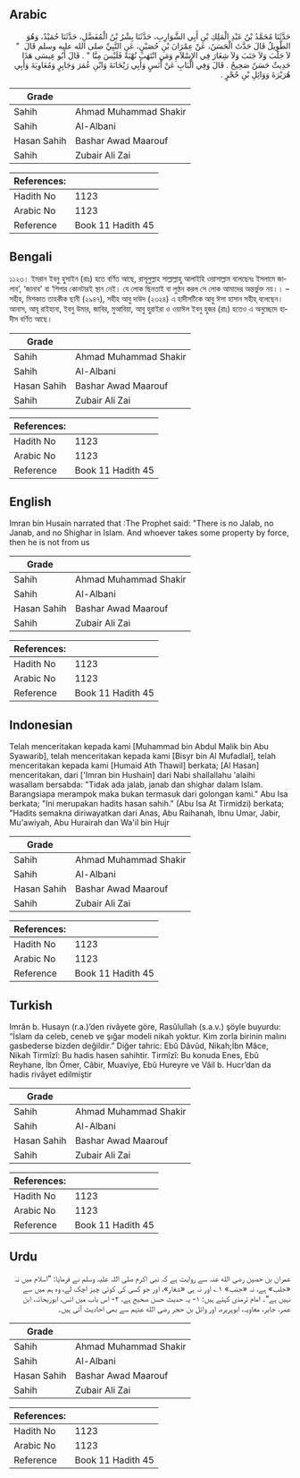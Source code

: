## Arabic


<div dir="rtl" lang="ar" style={{fontSize:'larger',backgroundColor:'#f8f9fa',padding:20}}>
حَدَّثَنَا مُحَمَّدُ بْنُ عَبْدِ الْمَلِكِ بْنِ أَبِي الشَّوَارِبِ، حَدَّثَنَا بِشْرُ بْنُ الْمُفَضَّلِ، حَدَّثَنَا حُمَيْدٌ، وَهُوَ الطَّوِيلُ قَالَ حَدَّثَ الْحَسَنُ، عَنْ عِمْرَانَ بْنِ حُصَيْنٍ، عَنِ النَّبِيِّ صلى الله عليه وسلم قَالَ ‏ "‏ لاَ جَلَبَ وَلاَ جَنَبَ وَلاَ شِغَارَ فِي الإِسْلاَمِ وَمَنِ انْتَهَبَ نُهْبَةً فَلَيْسَ مِنَّا ‏"‏ ‏.‏ قَالَ أَبُو عِيسَى هَذَا حَدِيثٌ حَسَنٌ صَحِيحٌ ‏.‏ قَالَ وَفِي الْبَابِ عَنْ أَنَسٍ وَأَبِي رَيْحَانَةَ وَابْنِ عُمَرَ وَجَابِرٍ وَمُعَاوِيَةَ وَأَبِي هُرَيْرَةَ وَوَائِلِ بْنِ حُجْرٍ ‏.‏
</div>
<div style={{backgroundColor:'#f8f9fa',padding:20, marginBottom: 10}}><table> <thead> <tr> <th>Grade</th> <th></th> </tr> </thead> <tbody> <tr><td>Sahih</td><td>Ahmad Muhammad Shakir</td></tr><tr><td>Sahih</td><td>Al-Albani</td></tr><tr><td>Hasan Sahih</td><td>Bashar Awad Maarouf</td></tr><tr><td>Sahih</td><td>Zubair Ali Zai</td></tr></tbody></table><table> <thead> <tr> <th>References:</th> <th></th> </tr> </thead> <tbody><tr><td>Hadith No</td><td>1123</td></tr><tr><td>Arabic No</td><td>1123</td></tr><tr><td>Reference</td><td>Book 11 Hadith 45</td></tr></tbody></table></div>

## Bengali


<div dir="ltr" lang="bn" style={{fontSize:'larger',backgroundColor:'#f8f9fa',padding:20}}>
১১২৩। ইমরান ইবনু হুসাইন (রাঃ) হতে বর্ণিত আছে, রাসূলুল্লাহ সাল্লাল্লাহু আলাইহি ওয়াসাল্লাম বলেছেনঃ ইসলামে জালাব’, ‘জানাব' বা ‘শিগার কোনটারই স্থান নেই। যে লোক ছিনতাই বা লুণ্ঠন করল সে লোক আমাদের অন্তর্ভুক্ত নয়।। – সহীহ, মিশকাত তাহকীক ছানী (২৯৪৭), সহীহ আবু দাউদ (২৩২৪) এ হাদীসটিকে আবু ঈসা হাসান সহীহ্ বলেছেন। আনাস, আবূ রাইহানা, ইবনু উমার, জাবির, মুআবিয়া, আবু হুরাইরা ও ওয়াঈল ইবনু হুজর (রাঃ) হতেও এ অনুচ্ছেদে হাদীস বর্ণিত আছে।
</div>
<div style={{backgroundColor:'#f8f9fa',padding:20, marginBottom: 10}}><table> <thead> <tr> <th>Grade</th> <th></th> </tr> </thead> <tbody> <tr><td>Sahih</td><td>Ahmad Muhammad Shakir</td></tr><tr><td>Sahih</td><td>Al-Albani</td></tr><tr><td>Hasan Sahih</td><td>Bashar Awad Maarouf</td></tr><tr><td>Sahih</td><td>Zubair Ali Zai</td></tr></tbody></table><table> <thead> <tr> <th>References:</th> <th></th> </tr> </thead> <tbody><tr><td>Hadith No</td><td>1123</td></tr><tr><td>Arabic No</td><td>1123</td></tr><tr><td>Reference</td><td>Book 11 Hadith 45</td></tr></tbody></table></div>

## English


<div dir="ltr" lang="en" style={{fontSize:'larger',backgroundColor:'#f8f9fa',padding:20}}>
Imran bin Husain narrated that :The Prophet said: "There is no Jalab, no Janab, and no Shighar in Islam. And whoever takes some property by force, then he is not from us
</div>
<div style={{backgroundColor:'#f8f9fa',padding:20, marginBottom: 10}}><table> <thead> <tr> <th>Grade</th> <th></th> </tr> </thead> <tbody> <tr><td>Sahih</td><td>Ahmad Muhammad Shakir</td></tr><tr><td>Sahih</td><td>Al-Albani</td></tr><tr><td>Hasan Sahih</td><td>Bashar Awad Maarouf</td></tr><tr><td>Sahih</td><td>Zubair Ali Zai</td></tr></tbody></table><table> <thead> <tr> <th>References:</th> <th></th> </tr> </thead> <tbody><tr><td>Hadith No</td><td>1123</td></tr><tr><td>Arabic No</td><td>1123</td></tr><tr><td>Reference</td><td>Book 11 Hadith 45</td></tr></tbody></table></div>

## Indonesian


<div dir="ltr" lang="id" style={{fontSize:'larger',backgroundColor:'#f8f9fa',padding:20}}>
Telah menceritakan kepada kami [Muhammad bin Abdul Malik bin Abu Syawarib], telah menceritakan kepada kami [Bisyr bin Al Mufadlal], telah menceritakan kepada kami [Humaid Ath Thawil] berkata; [Al Hasan] menceritakan, dari ['Imran bin Hushain] dari Nabi shallallahu 'alaihi wasallam bersabda: "Tidak ada jalab, janab dan shighar dalam Islam. Barangsiapa merampok maka bukan termasuk dari golongan kami." Abu Isa berkata; "Ini merupakan hadits hasan sahih." (Abu Isa At Tirmidzi) berkata; "Hadits semakna diriwayatkan dari Anas, Abu Raihanah, Ibnu Umar, Jabir, Mu'awiyah, Abu Hurairah dan Wa'il bin Hujr
</div>
<div style={{backgroundColor:'#f8f9fa',padding:20, marginBottom: 10}}><table> <thead> <tr> <th>Grade</th> <th></th> </tr> </thead> <tbody> <tr><td>Sahih</td><td>Ahmad Muhammad Shakir</td></tr><tr><td>Sahih</td><td>Al-Albani</td></tr><tr><td>Hasan Sahih</td><td>Bashar Awad Maarouf</td></tr><tr><td>Sahih</td><td>Zubair Ali Zai</td></tr></tbody></table><table> <thead> <tr> <th>References:</th> <th></th> </tr> </thead> <tbody><tr><td>Hadith No</td><td>1123</td></tr><tr><td>Arabic No</td><td>1123</td></tr><tr><td>Reference</td><td>Book 11 Hadith 45</td></tr></tbody></table></div>

## Turkish


<div dir="ltr" lang="tr" style={{fontSize:'larger',backgroundColor:'#f8f9fa',padding:20}}>
Imrân b. Husayn (r.a.)’den rivâyete göre, Rasûlullah (s.a.v.) şöyle buyurdu: “İslam da celeb, ceneb ve şığar modeli nikah yoktur. Kim zorla birinin malını gasbederse bizden değildir.” Diğer tahric: Ebû Dâvûd, Nikah;İbn Mâce, Nikah Tirmîzî: Bu hadis hasen sahihtir. Tirmîzî: Bu konuda Enes, Ebû Reyhane, İbn Ömer, Câbir, Muaviye, Ebû Hureyre ve Vâil b. Hucr’dan da hadis rivâyet edilmiştir
</div>
<div style={{backgroundColor:'#f8f9fa',padding:20, marginBottom: 10}}><table> <thead> <tr> <th>Grade</th> <th></th> </tr> </thead> <tbody> <tr><td>Sahih</td><td>Ahmad Muhammad Shakir</td></tr><tr><td>Sahih</td><td>Al-Albani</td></tr><tr><td>Hasan Sahih</td><td>Bashar Awad Maarouf</td></tr><tr><td>Sahih</td><td>Zubair Ali Zai</td></tr></tbody></table><table> <thead> <tr> <th>References:</th> <th></th> </tr> </thead> <tbody><tr><td>Hadith No</td><td>1123</td></tr><tr><td>Arabic No</td><td>1123</td></tr><tr><td>Reference</td><td>Book 11 Hadith 45</td></tr></tbody></table></div>

## Urdu


<div dir="rtl" lang="ur" style={{fontSize:'larger',backgroundColor:'#f8f9fa',padding:20}}>
عمران بن حصین رضی الله عنہ سے روایت ہے کہ نبی اکرم صلی اللہ علیہ وسلم نے فرمایا: ”اسلام میں نہ «جلب» ہے، نہ «جنب» ۱؎ اور نہ ہی «شغار»،‏‏‏‏ اور جو کسی کی کوئی چیز اچک لے، وہ ہم میں سے نہیں ہے“۔ امام ترمذی کہتے ہیں: ۱- یہ حدیث حسن صحیح ہے، ۲- اس باب میں انس، ابوریحانہ، ابن عمر، جابر، معاویہ، ابوہریرہ، اور وائل بن حجر رضی الله عنہم سے بھی احادیث آئی ہیں۔
</div>
<div style={{backgroundColor:'#f8f9fa',padding:20, marginBottom: 10}}><table> <thead> <tr> <th>Grade</th> <th></th> </tr> </thead> <tbody> <tr><td>Sahih</td><td>Ahmad Muhammad Shakir</td></tr><tr><td>Sahih</td><td>Al-Albani</td></tr><tr><td>Hasan Sahih</td><td>Bashar Awad Maarouf</td></tr><tr><td>Sahih</td><td>Zubair Ali Zai</td></tr></tbody></table><table> <thead> <tr> <th>References:</th> <th></th> </tr> </thead> <tbody><tr><td>Hadith No</td><td>1123</td></tr><tr><td>Arabic No</td><td>1123</td></tr><tr><td>Reference</td><td>Book 11 Hadith 45</td></tr></tbody></table></div>
